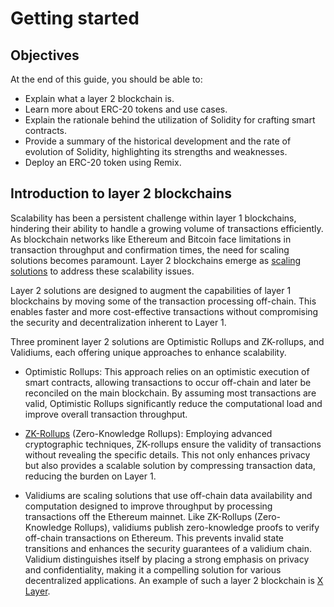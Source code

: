 
# Getting started

## Objectives
At the end of this guide, you should be able to:

-   Explain what a layer 2 blockchain is.
-   Learn more about ERC-20 tokens and use cases.
-   Explain the rationale behind the utilization of Solidity for crafting smart contracts.
-   Provide a summary of the historical development and the rate of evolution of Solidity, highlighting its strengths and weaknesses.
-   Deploy an ERC-20 token using Remix.


## Introduction to layer 2 blockchains

Scalability has been a persistent challenge within layer 1 blockchains, hindering their ability to handle a growing volume of transactions efficiently. As blockchain networks like Ethereum and Bitcoin face limitations in transaction throughput and confirmation times, the need for scaling solutions becomes paramount. Layer 2 blockchains emerge as [scaling solutions](https://ethereum.org/developers/docs/scaling) to address these scalability issues.

Layer 2 solutions are designed to augment the capabilities of layer 1 blockchains by moving some of the transaction processing off-chain. This enables faster and more cost-effective transactions without compromising the security and decentralization inherent to Layer 1.

Three prominent layer 2 solutions are Optimistic Rollups and ZK-rollups, and Validiums, each offering unique approaches to enhance scalability.

-   Optimistic Rollups: This approach relies on an optimistic execution of smart contracts, allowing transactions to occur off-chain and later be reconciled on the main blockchain. By assuming most transactions are valid, Optimistic Rollups significantly reduce the computational load and improve overall transaction throughput.
    

-   [ZK-Rollups](https://chain.link/education-hub/zero-knowledge-rollup) (Zero-Knowledge Rollups): Employing advanced cryptographic techniques, ZK-rollups ensure the validity of transactions without revealing the specific details. This not only enhances privacy but also provides a scalable solution by compressing transaction data, reducing the burden on Layer 1.
    

-   Validiums are scaling solutions that use off-chain data availability and computation designed to improve throughput by processing transactions off the Ethereum mainnet. Like ZK-Rollups (Zero-Knowledge Rollups), validiums publish zero-knowledge proofs to verify off-chain transactions on Ethereum. This prevents invalid state transitions and enhances the security guarantees of a validium chain. Validium distinguishes itself by placing a strong emphasis on privacy and confidentiality, making it a compelling solution for various decentralized applications. An example of such a layer 2 blockchain is [X Layer](https://web3.okx.com/xlayer/docs/developer/build-on-xlayer/about-xlayer).
